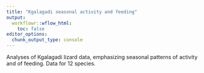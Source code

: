 ```yaml
---
title: "Kgalagadi seasonal activity and feeding"
output:
  workflowr::wflow_html:
    toc: false
editor_options:
  chunk_output_type: console
---
```


Analyses of Kgalagadi lizard data, emphasizing seasonal patterns of activity and of feeding.  Data for 12 species.
